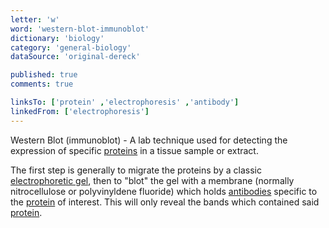 ```yaml
---
letter: 'w'
word: 'western-blot-immunoblot'
dictionary: 'biology'
category: 'general-biology'
dataSource: 'original-dereck'

published: true
comments: true

linksTo: ['protein' ,'electrophoresis' ,'antibody']
linkedFrom: ['electrophoresis']
---
```


<a id="western_blot_immunoblot">Western Blot (immunoblot)</a> - A lab technique used for detecting the expression of specific [proteins](#protein) in a tissue sample or extract.

 The first step is generally to migrate the proteins by a classic [electrophoretic gel](#electrophoresis), then to "blot" the gel with a membrane (normally nitrocellulose or polyvinyldene fluoride) which holds [antibodies](#antibody) specific to the [protein](#protein) of interest. This will only reveal the bands which contained said [protein](#protein).